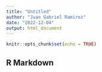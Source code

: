 ```yaml
---
title: "Untitled"
author: "Juan Gabriel Ramirez"
date: "2022-12-04"
output: html_document
---
```


```r
knitr::opts_chunk$set(echo = TRUE)
```

## R Markdown

